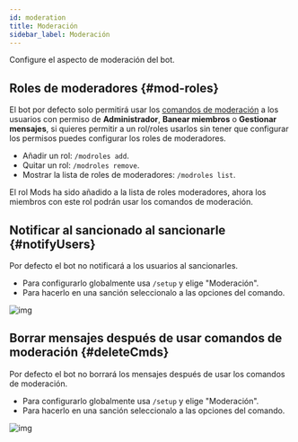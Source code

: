 ```yaml
---
id: moderation
title: Moderación
sidebar_label: Moderación
---
```


Configure el aspecto de moderación del bot.


## Roles de moderadores {#mod-roles}

El bot por defecto solo permitirá usar los [comandos de moderación](../commands#mod) a los usuarios con permiso de **Administrador**, **Banear miembros** o **Gestionar mensajes**, si quieres permitir a un rol/roles usarlos sin tener que configurar los permisos puedes configurar los roles de moderadores.


* Añadir un rol: `/modroles add`.
* Quitar un rol: `/modroles remove`.
* Mostrar la lista de roles de moderadores: `/modroles list`.

<DiscordMessages>
  <discord-message profile="bot">
    <discord-command slot="reply" profile="user" command="/modroles add">
    </discord-command>
      <discord-embed slot="embeds" color="#3ba55d">
        <discord-embed-description slot="description">
          <discord-custom-emoji name="checknew" embed-emoji></discord-custom-emoji> El rol <discord-mention type="role">Mods</discord-mention> ha sido añadido a la lista de roles moderadores, ahora los miembros con este rol podrán usar los comandos de moderación.
        </discord-embed-description>
      </discord-embed>
  </discord-message>
</DiscordMessages>


## Notificar al sancionado al sancionarle {#notifyUsers}

Por defecto el bot no notificará a los usuarios al sancionarles.

* Para configurarlo globalmente usa `/setup` y elige "Moderación".
* Para hacerlo en una sanción seleccionalo a las opciones del comando.

![img](https://i.imgur.com/ZoCfmeR.png)

## Borrar mensajes después de usar comandos de moderación {#deleteCmds}

Por defecto el bot no borrará los mensajes después de usar los comandos de moderación.

* Para configurarlo globalmente usa `/setup` y elige "Moderación".
* Para hacerlo en una sanción seleccionalo a las opciones del comando.

![img](https://i.imgur.com/mPOIrlJ.png)
